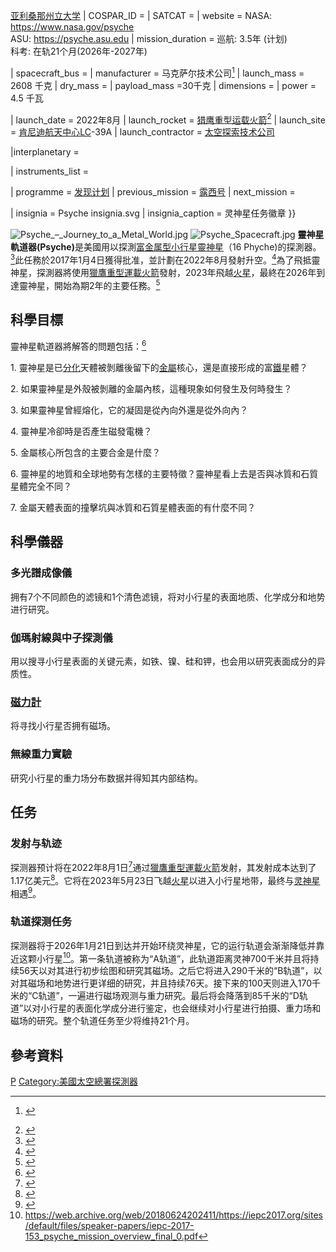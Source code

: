 {{Infobox spaceflight
| name              = 灵神星号
| image             = Psyche spacecraft model.png
| image_caption     = “灵神星”轨道器艺术渲染图

| mission_type      = 小行星轨道器
| operator          = [[美国国家航空航天局|美国宇航局]]{{·}}[[亚利桑那州立大学|亚利桑那州立大学]]
| COSPAR_ID         = 
| SATCAT            = 
| website           = NASA: https://www.nasa.gov/psyche<br/>ASU: https://psyche.asu.edu
| mission_duration  = 巡航: 3.5年 (计划)<br/>科考: 在轨21个月(2026年-2027年)

| spacecraft_bus    = 
| manufacturer      = 马克萨尔技术公司<ref name="fy2021-summary">{{cite web|url=https://www.nasa.gov/sites/default/files/atoms/files/fy2021_congressional_justification.pdf|title=《2021财年总统预算请求摘要》|work=[[美国国家航空航天局|美国国家航空航天局]]|page=437–439|date=2020年2月10日|access-date=2020年12月26日|archive-date=2020年6月17日|archive-url=https://web.archive.org/web/20200617141734/https://www.nasa.gov/sites/default/files/atoms/files/fy2021_congressional_justification.pdf|dead-url=no}} {{PD-notice}}</ref>
| launch_mass       = 2608 千克
| dry_mass          = 
| payload_mass      =30千克 
| dimensions        = 
| power             = 4.5 千瓦

| launch_date       = 2022年8月
| launch_rocket     = [[猎鹰重型运载火箭|猎鹰重型运载火箭]]<ref name='FalconHeavy'>{{cite web|last=Foust|first=Jeff|url=https://spacenews.com/falcon-heavy-to-launch-nasa-psyche-asteroid-mission/|title=《猎鹰重型运载火箭将发射美国宇航局灵神星号小行星任务》|work=[[SpaceNews|SpaceNews]]|date=2020年2月28日|access-date=2020年12月26日|archive-date=2020年7月2日|archive-url=https://web.archive.org/web/20200702120727/https://spacenews.com/falcon-heavy-to-launch-nasa-psyche-asteroid-mission/|dead-url=no}}</ref>
| launch_site       = [[肯尼迪航天中心|肯尼迪航天中心]]LC-39A
| launch_contractor = [[SpaceX|太空探索技术公司]]

 {{Infobox spaceflight/IP
  |type             = flyby
  |object           = [[火星|火星]]
  |arrival_date     = 2023年5月23日
  |distance         = {{convert|500|km|sp=us}}
 }}

|interplanetary     = 
 {{Infobox spaceflight/IP
  |type             = orbiter
  |object           = [[灵神星|灵神星]]
  |arrival_date     = 2026年1月31日
  |departure_date   = 
  |periapsis        = 
  |apoapsis         = 
  |inclination      = 
  |apsis            = 
 }}

| instruments_list  = {{Infobox spaceflight/Instruments
  | acronym1 =灵神星多光谱成像设备        | name1 = 多光谱成像仪<ref name="fy2021-summary" />
  | acronym2 = 伽马射线中子能谱仪 | name2 = 伽马射线中子能谱仪
  | acronym3 = 磁强计                       | name3 = 磁强计
  | acronym4 = 重力科考                    | name4 = X 波段重力科学考察
 }}

| programme         = [[Discovery_Program|发现计划]]
| previous_mission  = [[露西号|露西号]]
| next_mission      = 

| insignia          = Psyche insignia.svg
| insignia_caption  = 灵神星任务徽章
}}

[[File:Psyche_–_Journey_to_a_Metal_World.jpg|thumb]]
[[File:Psyche_Spacecraft.jpg|thumb]]
'''靈神星軌道器(Psyche)'''是美國用以探測[[金屬|富金属型]][[小行星|小行星]][[靈神星|靈神星]]（16 Phyche)的探測器。<ref>{{Cite web |url=http://www.hou.usra.edu/meetings/lpsc2014/pdf/1253.pdf |title=存档副本 |accessdate=2017-01-05 |archive-date=2014-02-27 |archive-url=https://web.archive.org/web/20140227025757/http://www.hou.usra.edu/meetings/lpsc2014/pdf/1253.pdf |dead-url=no }}</ref>此任務於2017年1月4日獲得批准，並計劃在2022年8月發射升空。<ref>{{Cite web |url=https://www.nasa.gov/press-release/nasa-selects-two-missions-to-explore-the-early-solar-system/ |title=存档副本 |accessdate=2017-01-05 |archive-date=2017-01-05 |archive-url=https://web.archive.org/web/20170105003614/https://www.nasa.gov/press-release/nasa-selects-two-missions-to-explore-the-early-solar-system/ |dead-url=no }}</ref>為了飛抵靈神星，探測器將使用[[獵鷹重型運載火箭|獵鷹重型運載火箭]]發射，2023年飛越[[火星|火星]]，最終在2026年到達靈神星，開始為期2年的主要任務。<ref>{{Cite web |url=http://www.sciencemag.org/news/2015/09/venus-and-bizarre-metal-asteroid-are-leading-destinations-low-cost-nasa-missions |title=存档副本 |access-date=2017-01-05 |archive-date=2016-01-22 |archive-url=https://web.archive.org/web/20160122191055/http://www.sciencemag.org/news/2015/09/venus-and-bizarre-metal-asteroid-are-leading-destinations-low-cost-nasa-missions |dead-url=no }}</ref>

==科學目標==
靈神星軌道器將解答的問題包括：<ref name="usra_1253">{{cite web|url=http://www.hou.usra.edu/meetings/lpsc2014/pdf/1253.pdf|title=Journey to a Metal World: Concept for a Discovery Mission to Psyche|date=2014|format=PDF|work=45th Lunar and Planetary Science Conference (2014)|publisher=Universities Space Research Association|archiveurl=https://web.archive.org/web/20140227025757/http://www.hou.usra.edu/meetings/lpsc2014/pdf/1253.pdf|archivedate=2014-02-27|first1=L.T.|last1=Elkins-Tanton|first2=E.|last2=Asphaug|first3=J.|last3=Bell|first4=D.|last4=Bercovici|first5=B.G.|last5=Bills|first6=R.P.|last6=Binzel|first7=W.F.|last7=Bottke|first8=I.|last8=Jun|first9=S.|last9=Marchi|first10=D.|last10=Oh|first11=C.A.|last11=Polanskey|first12=B.P.|last12=Weiss|first13=D.|last13=Wenkert|first14=M.T.|last14=Zuber|deadurl=no}}</ref>

1. 靈神星是已[[行星分異|分化]]天體被剝離後留下的[[金屬|金屬]]核心，還是直接形成的富[[鐵|鐵]]星體？

2. 如果靈神星是外殼被剝離的金屬內核，這種現象如何發生及何時發生？

3. 如果靈神星曾經熔化，它的凝固是從內向外還是從外向內？

4. 靈神星冷卻時是否產生磁發電機？

5. 金屬核心所包含的主要合金是什麼？

6. 靈神星的地質和全球地勢有怎樣的主要特徵？靈神星看上去是否與冰質和石質星體完全不同？

7. 金屬天體表面的撞擊坑與冰質和石質星體表面的有什麼不同？

==科學儀器==
===多光譜成像儀===
拥有7个不同颜色的滤镜和1个清色滤镜，将对小行星的表面地质、化学成分和地势进行研究。

===伽瑪射線與中子探測儀===
用以搜寻小行星表面的关键元素，如铁、镍、硅和钾，也会用以研究表面成分的异质性。 

===[[磁力計|磁力計]]===
将寻找小行星否拥有磁场。

===無線重力實驗===
研究小行星的重力场分布数据并得知其内部结构。

==任务==
===发射与轨迹===
探测器预计将在2022年8月1日<ref>{{Cite web |url=https://www.youtube.com/watch?v=JGij0x0PA_Q#t=1h12m34s |title=存档副本 |access-date=2022-02-24 |archive-date=2022-02-25 |archive-url=https://web.archive.org/web/20220225225533/https://www.youtube.com/watch?v=JGij0x0PA_Q#t=1h12m34s |dead-url=no }}</ref>通过[[獵鷹重型運載火箭|獵鷹重型運載火箭]]发射，其发射成本达到了1.17亿美元<ref>{{Cite web |url=https://spacenews.com/falcon-heavy-to-launch-nasa-psyche-asteroid-mission/ |title=存档副本 |access-date=2020-12-26 |archive-date=2020-07-02 |archive-url=https://web.archive.org/web/20200702120727/https://spacenews.com/falcon-heavy-to-launch-nasa-psyche-asteroid-mission/ |dead-url=no }}</ref>。它将在2023年5月23日飞越[[火星|火星]]以进入小行星地带，最终与[[灵神星|灵神星]]相遇<ref>{{Cite web |url=https://www.jpl.nasa.gov/missions/psyche |title=存档副本 |access-date=2022-02-24 |archive-date=2022-03-02 |archive-url=https://web.archive.org/web/20220302102729/https://www.jpl.nasa.gov/missions/psyche |dead-url=no }}</ref>。

===轨道探测任务===
探测器将于2026年1月21日到达并开始环绕灵神星，它的运行轨道会渐渐降低并靠近这颗小行星<ref>https://web.archive.org/web/20180624202411/https://iepc2017.org/sites/default/files/speaker-papers/iepc-2017-153_psyche_mission_overview_final_0.pdf</ref>。第一条轨道被称为“A轨道”，此轨道距离灵神700千米并且将持续56天以对其进行初步绘图和研究其磁场。之后它将进入290千米的“B轨道”，以对其磁场和地势进行更详细的研究，并且持续76天。接下来的100天则进入170千米的“C轨道”，一遍进行磁场观测与重力研究。最后将会降落到85千米的“D轨道”以对小行星的表面化学成分进行鉴定，也会继续对小行星进行拍摄、重力场和磁场的研究。整个轨道任务至少将维持21个月。

==參考資料==
{{reflist|2}}

{{Planetary Missions Program Office}}
{{小行星任務}}

[[Category:小行星探測器|P]]
[[Category:美國太空總署探測器|Category:美國太空總署探測器]]